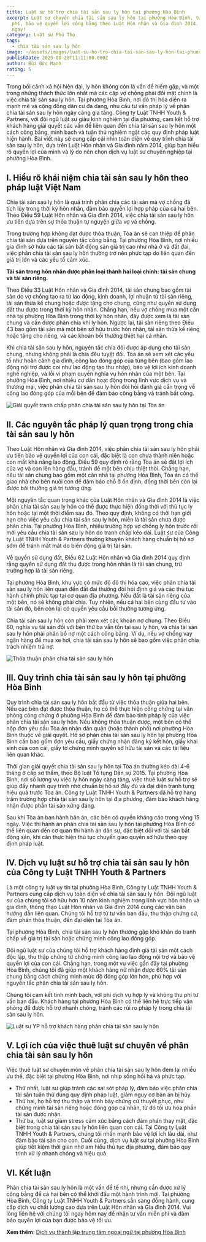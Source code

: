 ```yaml
---
title: Luật sư hỗ trợ chia tài sản sau ly hôn tại phường Hòa Bình
excerpt: Luật sư chuyên chia tài sản sau ly hôn tại phường Hòa Bình, tư vấn miễn
  phí, bảo vệ quyền lợi công bằng theo Luật Hôn nhân và Gia đình 2014. Liên hệ
  ngay!
category: Luật sư Phú Thọ
tags:
  - chia tài sản sau ly hôn
image: ~/assets/images/luat-su-ho-tro-chia-tai-san-sau-ly-hon-tai-phuong-hoa-binh.png
publishDate: 2025-08-28T11:11:00.000Z
author: Bùi Đức Mạnh
rating: 5
---
```


Trong bối cảnh xã hội hiện đại, ly hôn không còn là vấn đề hiếm gặp, và một trong những thách thức lớn nhất mà các cặp vợ chồng phải đối mặt chính là việc chia tài sản sau ly hôn. Tại phường Hòa Bình, nơi đô thị hóa diễn ra mạnh mẽ và cộng đồng dân cư đa dạng, nhu cầu tư vấn pháp lý về phân chia tài sản sau ly hôn ngày càng gia tăng. Công ty Luật TNHH Youth & Partners, với đội ngũ luật sư giàu kinh nghiệm tại địa phương, cam kết hỗ trợ khách hàng giải quyết các vấn đề liên quan đến chia tài sản sau ly hôn một cách công bằng, minh bạch và tuân thủ nghiêm ngặt các quy định pháp luật hiện hành. Bài viết này sẽ cung cấp cái nhìn toàn diện về quy trình chia tài sản sau ly hôn, dựa trên Luật Hôn nhân và Gia đình năm 2014, giúp bạn hiểu rõ quyền lợi của mình và lý do nên chọn dịch vụ luật sư chuyên nghiệp tại phường Hòa Bình.

<YouTube id="cSRn8NIL99Y" />

## I. Hiểu rõ khái niệm chia tài sản sau ly hôn theo pháp luật Việt Nam

Chia tài sản sau ly hôn là quá trình phân chia các tài sản mà vợ chồng đã tích lũy trong thời kỳ hôn nhân, đảm bảo quyền lợi hợp pháp của cả hai bên. Theo Điều 59 Luật Hôn nhân và Gia đình 2014, việc chia tài sản sau ly hôn ưu tiên dựa trên sự thỏa thuận tự nguyện giữa vợ và chồng.

Trong trường hợp không đạt được thỏa thuận, Tòa án sẽ can thiệp để phân chia tài sản dựa trên nguyên tắc công bằng. Tại phường Hòa Bình, nơi nhiều gia đình sở hữu các tài sản bất động sản giá trị cao như nhà ở và đất đai, việc phân chia tài sản sau ly hôn thường trở nên phức tạp do liên quan đến giá trị lớn và các yếu tố cảm xúc.

**Tài sản trong hôn nhân được phân loại thành hai loại chính: tài sản chung và tài sản riêng.**

Theo Điều 33 Luật Hôn nhân và Gia đình 2014, tài sản chung bao gồm tài sản do vợ chồng tạo ra từ lao động, kinh doanh, lợi nhuận từ tài sản riêng, tài sản thừa kế chung hoặc được tặng cho chung, cũng như quyền sử dụng đất thu được trong thời kỳ hôn nhân. Chẳng hạn, nếu vợ chồng mua một căn nhà tại phường Hòa Bình trong thời kỳ hôn nhân, đây được xem là tài sản chung và cần được phân chia khi ly hôn. Ngược lại, tài sản riêng theo Điều 43 bao gồm tài sản mà một bên sở hữu trước hôn nhân, tài sản thừa kế riêng hoặc tặng cho riêng, và các khoản bồi thường thiệt hại cá nhân.

Khi chia tài sản sau ly hôn, nguyên tắc chia đôi được áp dụng cho tài sản chung, nhưng không phải là chia đều tuyệt đối. Tòa án sẽ xem xét các yếu tố như hoàn cảnh gia đình, công lao đóng góp của từng bên (bao gồm lao động nội trợ được coi như lao động tạo thu nhập), bảo vệ lợi ích kinh doanh nghề nghiệp, và lỗi vi phạm quyền nghĩa vụ hôn nhân của một bên. Tại phường Hòa Bình, nơi nhiều cư dân hoạt động trong lĩnh vực dịch vụ và thương mại, việc phân chia tài sản sau ly hôn đòi hỏi đánh giá cẩn trọng về công lao đóng góp của mỗi bên để đảm bảo công bằng và tránh bất công.

![Giải quyết tranh chấp phân chia tài sản sau ly hôn tại Tòa án](~/assets/images/giai-quyet-tranh-chap-phan-chia-tai-san-sau-ly-hon-tai-toa-an.jpg "Giải quyết tranh chấp phân chia tài sản sau ly hôn tại Tòa án")

## II. Các nguyên tắc pháp lý quan trọng trong chia tài sản sau ly hôn

Theo Luật Hôn nhân và Gia đình 2014, việc phân chia tài sản sau ly hôn phải ưu tiên bảo vệ quyền lợi của con cái, đặc biệt là con chưa thành niên hoặc con mất khả năng lao động. Điều 59 quy định rõ rằng Tòa án sẽ đặt lợi ích của vợ và con lên hàng đầu, tránh để một bên chịu thiệt thòi. Chẳng hạn, nếu tài sản chung bao gồm một căn nhà tại phường Hòa Bình, Tòa án có thể giao nhà cho bên nuôi con để đảm bảo chỗ ở ổn định, đồng thời bên còn lại được bồi thường giá trị tương ứng.

Một nguyên tắc quan trọng khác của Luật Hôn nhân và Gia đình 2014 là việc phân chia tài sản sau ly hôn có thể được thực hiện đồng thời với thủ tục ly hôn hoặc tại một thời điểm sau đó. Theo quy định, không có thời hạn giới hạn cho việc yêu cầu chia tài sản sau ly hôn, miễn là tài sản chưa được phân chia. Tại phường Hòa Bình, nhiều trường hợp vợ chồng ly hôn trước rồi mới yêu cầu chia tài sản sau ly hôn do tranh chấp kéo dài. Luật sư của Công ty Luật TNHH Youth & Partners thường khuyên khách hàng chuẩn bị hồ sơ sớm để tránh mất mát do biến động giá trị tài sản.

Về quyền sử dụng đất, Điều 62 Luật Hôn nhân và Gia đình 2014 quy định rằng quyền sử dụng đất thu được trong hôn nhân là tài sản chung, trừ trường hợp là tài sản riêng.

Tại phường Hòa Bình, khu vực có mức độ đô thị hóa cao, việc phân chia tài sản sau ly hôn liên quan đến đất đai thường đòi hỏi định giá và các thủ tục hành chính phức tạp tại cơ quan địa phương. Nếu đất là tài sản riêng của một bên, nó sẽ không phải chia. Tuy nhiên, nếu cả hai bên cùng đầu tư vào tài sản đó, bên còn lại có quyền yêu cầu bồi thường tương ứng.

Chia tài sản sau ly hôn còn phải xem xét các khoản nợ chung. Theo Điều 60, nghĩa vụ tài sản đối với bên thứ ba vẫn tồn tại sau ly hôn, và chia tài sản sau ly hôn phải phân bổ nợ một cách công bằng. Ví dụ, nếu vợ chồng vay ngân hàng để mua xe hơi, chia tài sản sau ly hôn sẽ bao gồm việc phân chia trách nhiệm trả nợ.

![Thỏa thuận phân chia tài sản sau ly hôn](~/assets/images/thoa-thuan-phan-chia-tai-san-sau-ly-hon.png "Thỏa thuận phân chia tài sản sau ly hôn")

## III. Quy trình chia tài sản sau ly hôn tại phường Hòa Bình

Quy trình chia tài sản sau ly hôn bắt đầu từ việc thỏa thuận giữa hai bên. Nếu các bên đạt được thỏa thuận, họ có thể thực hiện công chứng tại văn phòng công chứng ở phường Hòa Bình để đảm bảo tính pháp lý của việc phân chia tài sản sau ly hôn. Nếu không thỏa thuận được, một bên có thể nộp đơn yêu cầu Tòa án nhân dân quận (hoặc thành phố) nơi phường Hòa Bình thuộc về giải quyết. Hồ sơ phân chia tài sản sau ly hôn tại phường Hòa Bình cần bao gồm đơn yêu cầu, giấy chứng nhận đăng ký kết hôn, giấy khai sinh của con cái, giấy tờ chứng minh quyền sở hữu tài sản và các tài liệu liên quan khác.

Thời gian giải quyết chia tài sản sau ly hôn tại Tòa án thường kéo dài 4-6 tháng ở cấp sơ thẩm, theo Bộ luật Tố tụng Dân sự 2015. Tại phường Hòa Bình, nơi số lượng vụ việc ly hôn ngày càng tăng, việc thuê luật sư hỗ trợ sẽ giúp đẩy nhanh quy trình nhờ chuẩn bị hồ sơ đầy đủ và đại diện tranh tụng hiệu quả trước Tòa án. Công ty Luật TNHH Youth & Partners đã hỗ trợ hàng trăm trường hợp chia tài sản sau ly hôn tại địa phương, đảm bảo khách hàng nhận được phần tài sản xứng đáng.

Sau khi Tòa án ban hành bản án, các bên có quyền kháng cáo trong vòng 15 ngày. Việc thi hành án phân chia tài sản sau ly hôn tại phường Hòa Bình có thể liên quan đến cơ quan thi hành án dân sự, đặc biệt đối với tài sản bất động sản, khi cần thực hiện thủ tục chuyển giao quyền sở hữu theo quy định pháp luật.

## IV. Dịch vụ luật sư hỗ trợ chia tài sản sau ly hôn của Công ty Luật TNHH Youth & Partners

Là một công ty luật uy tín tại phường Hòa Bình, Công ty Luật TNHH Youth & Partners cung cấp dịch vụ toàn diện về chia tài sản sau ly hôn. Đội ngũ luật sư của chúng tôi sở hữu hơn 10 năm kinh nghiệm trong lĩnh vực hôn nhân và gia đình, thông thạo Luật Hôn nhân và Gia đình 2014 cùng các văn bản hướng dẫn liên quan. Chúng tôi hỗ trợ từ tư vấn ban đầu, thu thập chứng cứ, đàm phán thỏa thuận, đến đại diện tại Tòa án.

Tại phường Hòa Bình, chia tài sản sau ly hôn thường gặp khó khăn do tranh chấp về giá trị tài sản hoặc chứng minh công lao đóng góp.

Đội ngũ luật sư của chúng tôi hỗ trợ khách hàng định giá tài sản một cách độc lập, thu thập chứng từ chứng minh công lao lao động nội trợ và bảo vệ quyền lợi của con cái. Chẳng hạn, trong một vụ việc gần đây tại phường Hòa Bình, chúng tôi đã giúp một khách hàng nữ nhận được 60% tài sản chung bằng cách chứng minh mức độ đóng góp lớn hơn, phù hợp với nguyên tắc phân chia tài sản sau ly hôn.

Chúng tôi cam kết tính minh bạch, với phí dịch vụ hợp lý và không thu phí tư vấn ban đầu. Khách hàng tại phường Hòa Bình có thể liên hệ trực tiếp văn phòng để được hỗ trợ nhanh chóng, tránh các rủi ro pháp lý trong chia tài sản sau ly hôn.

![Luật sư YP hỗ trợ khách hàng phân chia tài sản sau ly hôn](~/assets/images/luat-su-yp-ho-tro-khach-hang-chia-tai-san-sau-ly-hon.jpg "Luật sư YP hỗ trợ khách hàng phân chia tài sản sau ly hôn")

## V. Lợi ích của việc thuê luật sư chuyên về phân chia tài sản sau ly hôn

Việc thuê luật sư chuyên môn về phân chia tài sản sau ly hôn đem lại nhiều ưu thế, đặc biệt tại phường Hòa Bình, nơi nhịp sống hối hả và phức tạp.

* Thứ nhất, luật sư giúp tránh các sai sót pháp lý, đảm bảo việc phân chia tài sản tuân thủ đúng quy định pháp luật, giảm nguy cơ bản án bị hủy.
* Thứ hai, họ hỗ trợ thu thập và trình bày chứng cứ thuyết phục, như chứng minh tài sản riêng hoặc đóng góp cá nhân, từ đó tối ưu hóa phần tài sản được nhận.
* Thứ ba, luật sư giảm stress cảm xúc bằng cách đàm phán thay mặt, đặc biệt trong chia tài sản sau ly hôn liên quan con cái. Tại Công ty Luật TNHH Youth & Partners, chúng tôi nhấn mạnh bảo vệ lợi ích lâu dài, như đảm bảo tài sản cho con. Cuối cùng, dịch vụ luật sư tại phường Hòa Bình giúp tiết kiệm thời gian nhờ am hiểu thủ tục địa phương, đảm bảo quy trình xử lý nhanh chóng và hiệu quả.

## VI. Kết luận

Phân chia tài sản sau ly hôn là một vấn đề tế nhị, nhưng cần được xử lý công bằng để cả hai bên có thể khởi đầu một hành trình mới. Tại phường Hòa Bình, Công ty Luật TNHH Youth & Partners sẵn sàng đồng hành, cung cấp dịch vụ chất lượng cao dựa trên Luật Hôn nhân và Gia đình 2014. Vui lòng liên hệ với chúng tôi ngay hôm nay để nhận tư vấn miễn phí và đảm bảo quyền lợi của bạn được bảo vệ tối ưu.

**Xem thêm**: [Dịch vụ thành lập trung tâm ngoại ngữ tại phường Hòa Bình](https://yplawfirm.vn/tin-tuc/dich-vu-thanh-lap-trung-tam-ngoai-ngu-tai-phuong-hoa-binh)
